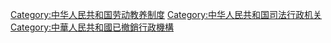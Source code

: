{{Catmore}}

[[Category:中华人民共和国劳动教养制度|Category:中华人民共和国劳动教养制度]]
[[Category:中华人民共和国司法行政机关|Category:中华人民共和国司法行政机关]]
[[Category:中華人民共和國已撤銷行政機構|Category:中華人民共和國已撤銷行政機構]]